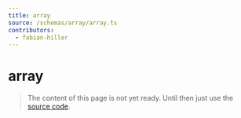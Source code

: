 ```yaml
---
title: array
source: /schemas/array/array.ts
contributors:
  - fabian-hiller
---
```


# array

> The content of this page is not yet ready. Until then just use the [source code](https://github.com/fabian-hiller/valibot/blob/main/library/src/schemas/array/array.ts).
